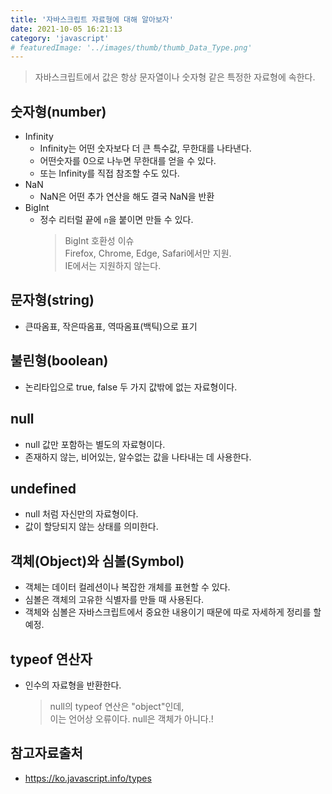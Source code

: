 ```yaml
---
title: '자바스크립트 자료형에 대해 알아보자'
date: 2021-10-05 16:21:13
category: 'javascript'
# featuredImage: '../images/thumb/thumb_Data_Type.png'
---
```


> 자바스크립트에서 값은 항상 문자열이나 숫자형 같은 특정한 자료형에 속한다.

## 숫자형(number)

- Infinity
  - Infinity는 어떤 숫자보다 더 큰 특수값, 무한대를 나타낸다.
  - 어떤숫자를 0으로 나누면 무한대를 얻을 수 있다.
  - 또는 Infinity를 직접 참조할 수도 있다.
- NaN
  - NaN은 어떤 추가 연산을 해도 결국 NaN을 반환
- BigInt
  - 정수 리터럴 끝에 `n`을 붙이면 만들 수 있다.
    > BigInt 호환성 이슈  
    > Firefox, Chrome, Edge, Safari에서만 지원.  
    > IE에서는 지원하지 않는다.

## 문자형(string)

- 큰따옴표, 작은따옴표, 역따옴표(백틱)으로 표기

## 불린형(boolean)

- 논리타입으로 true, false 두 가지 값밖에 없는 자료형이다.

## null

- null 값만 포함하는 별도의 자료형이다.
- 존재하지 않는, 비어있는, 알수없는 값을 나타내는 데 사용한다.

## undefined

- null 처럼 자신만의 자료형이다.
- 값이 할당되지 않는 상태를 의미한다.

## 객체(Object)와 심볼(Symbol)

- 객체는 데이터 컬레션이나 복잡한 개체를 표현할 수 있다.
- 심볼은 객체의 고유한 식별자를 만들 때 사용된다.
- 객체와 심볼은 자바스크립트에서 중요한 내용이기 때문에 따로 자세하게 정리를 할 예정.

## typeof 연산자

- 인수의 자료형을 반환한다.
  > null의 typeof 연산은 "object"인데,  
  > 이는 언어상 오류이다. null은 객체가 아니다.!

## 참고자료출처

- https://ko.javascript.info/types
